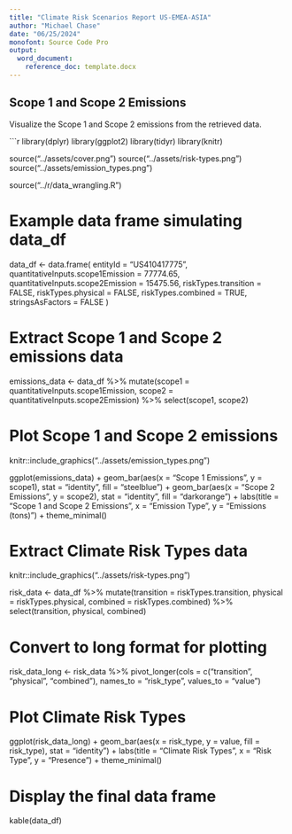 ```yaml
---
title: "Climate Risk Scenarios Report US-EMEA-ASIA"
author: "Michael Chase"
date: "06/25/2024"
monofont: Source Code Pro
output: 
  word_document:
    reference_doc: template.docx
---
```


## Scope 1 and Scope 2 Emissions

Visualize the Scope 1 and Scope 2 emissions from the retrieved data.

```r
library(dplyr)
library(ggplot2)
library(tidyr)
library(knitr)


source("../assets/cover.png")
source("../assets/risk-types.png")
source("../assets/emission_types.png")


source("../r/data_wrangling.R")

# Example data frame simulating data_df
data_df <- data.frame(
  entityId = "US410417775",
  quantitativeInputs.scope1Emission = 77774.65,
  quantitativeInputs.scope2Emission = 15475.56,
  riskTypes.transition = FALSE,
  riskTypes.physical = FALSE,
  riskTypes.combined = TRUE,
  stringsAsFactors = FALSE
)

# Extract Scope 1 and Scope 2 emissions data

emissions_data <- data_df %>%
  mutate(scope1 = quantitativeInputs.scope1Emission,
         scope2 = quantitativeInputs.scope2Emission) %>%
  select(scope1, scope2)

# Plot Scope 1 and Scope 2 emissions
knitr::include_graphics("../assets/emission_types.png")


ggplot(emissions_data) +
  geom_bar(aes(x = "Scope 1 Emissions", y = scope1), stat = "identity", fill = "steelblue") +
  geom_bar(aes(x = "Scope 2 Emissions", y = scope2), stat = "identity", fill = "darkorange") +
  labs(title = "Scope 1 and Scope 2 Emissions",
       x = "Emission Type",
       y = "Emissions (tons)") +
  theme_minimal()

# Extract Climate Risk Types data
knitr::include_graphics("../assets/risk-types.png")

risk_data <- data_df %>%
  mutate(transition = riskTypes.transition,
         physical = riskTypes.physical,
         combined = riskTypes.combined) %>%
  select(transition, physical, combined)

# Convert to long format for plotting

risk_data_long <- risk_data %>%
  pivot_longer(cols = c("transition", "physical", "combined"), names_to = "risk_type", values_to = "value")

# Plot Climate Risk Types
ggplot(risk_data_long) +
  geom_bar(aes(x = risk_type, y = value, fill = risk_type), stat = "identity") +
  labs(title = "Climate Risk Types",
       x = "Risk Type",
       y = "Presence") +
  theme_minimal()

# Display the final data frame
kable(data_df)













